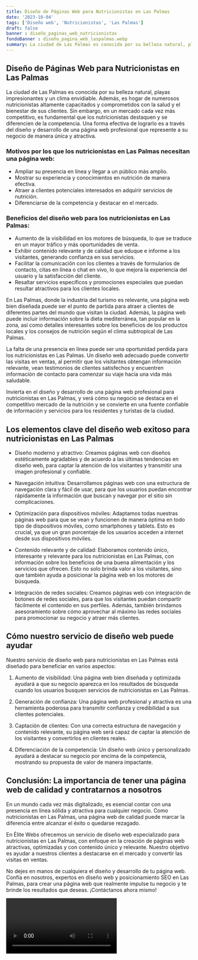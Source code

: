 ```yaml
---
title: Diseño de Páginas Web para Nutricionistas en Las Palmas
date: '2023-10-04'
tags: ['Diseño web', 'Nutricionistas', 'Las Palmas']
draft: false
banner : diseño_paginas_web_nutricionistas
fondoBanner : diseño_pagina_web_laspalmas.webp
summary: La ciudad de Las Palmas es conocida por su belleza natural, playas impresionantes y un clima envidiable. Además, es hogar de numerosos nutricionistas altamente capacitados y comprometidos con la salud y el bienestar de sus clientes. Sin embargo, en un mercado cada vez más competitivo, es fundamental que los nutricionistas destaquen y se diferencien de la competencia. Una forma efectiva de lograrlo es a través del diseño y desarrollo de una página web profesional que represente a su negocio de manera única y atractiva.
---
```


## Diseño de Páginas Web para Nutricionistas en Las Palmas

La ciudad de Las Palmas es conocida por su belleza natural, playas impresionantes y un clima envidiable. Además, es hogar de numerosos nutricionistas altamente capacitados y comprometidos con la salud y el bienestar de sus clientes. Sin embargo, en un mercado cada vez más competitivo, es fundamental que los nutricionistas destaquen y se diferencien de la competencia. Una forma efectiva de lograrlo es a través del diseño y desarrollo de una página web profesional que represente a su negocio de manera única y atractiva.

### Motivos por los que los nutricionistas en Las Palmas necesitan una página web:

- Ampliar su presencia en línea y llegar a un público más amplio.
- Mostrar su experiencia y conocimientos en nutrición de manera efectiva.
- Atraer a clientes potenciales interesados ​​en adquirir servicios de nutrición.
- Diferenciarse de la competencia y destacar en el mercado.

### Beneficios del diseño web para los nutricionistas en Las Palmas:

- Aumento de la visibilidad en los motores de búsqueda, lo que se traduce en un mayor tráfico y más oportunidades de venta.
- Exhibir contenido relevante y de calidad que eduque e informe a los visitantes, generando confianza en sus servicios.
- Facilitar la comunicación con los clientes a través de formularios de contacto, citas en línea o chat en vivo, lo que mejora la experiencia del usuario y la satisfacción del cliente.
- Resaltar servicios específicos y promociones especiales que puedan resultar atractivos para los clientes locales.

En Las Palmas, donde la industria del turismo es relevante, una página web bien diseñada puede ser el punto de partida para atraer a clientes de diferentes partes del mundo que visitan la ciudad. Además, la página web puede incluir información sobre la dieta mediterránea, tan popular en la zona, así como detalles interesantes sobre los beneficios de los productos locales y los consejos de nutrición según el clima subtropical de Las Palmas.

La falta de una presencia en línea puede ser una oportunidad perdida para los nutricionistas en Las Palmas. Un diseño web adecuado puede convertir las visitas en ventas, al permitir que los visitantes obtengan información relevante, vean testimonios de clientes satisfechos y encuentren información de contacto para comenzar su viaje hacia una vida más saludable.

Invierta en el diseño y desarrollo de una página web profesional para nutricionistas en Las Palmas, y verá cómo su negocio se destaca en el competitivo mercado de la nutrición y se convierte en una fuente confiable de información y servicios para los residentes y turistas de la ciudad.

<GifSeo />

<Cta />

## Los elementos clave del diseño web exitoso para nutricionistas en Las Palmas

- Diseño moderno y atractivo: Creamos páginas web con diseños estéticamente agradables y de acuerdo a las últimas tendencias en diseño web, para captar la atención de los visitantes y transmitir una imagen profesional y confiable.

- Navegación intuitiva: Desarrollamos páginas web con una estructura de navegación clara y fácil de usar, para que los usuarios puedan encontrar rápidamente la información que buscan y navegar por el sitio sin complicaciones.

- Optimización para dispositivos móviles: Adaptamos todas nuestras páginas web para que se vean y funcionen de manera óptima en todo tipo de dispositivos móviles, como smartphones y tablets. Esto es crucial, ya que un gran porcentaje de los usuarios acceden a internet desde sus dispositivos móviles.

- Contenido relevante y de calidad: Elaboramos contenido único, interesante y relevante para los nutricionistas en Las Palmas, con información sobre los beneficios de una buena alimentación y los servicios que ofrecen. Esto no solo brinda valor a los visitantes, sino que también ayuda a posicionar la página web en los motores de búsqueda.

- Integración de redes sociales: Creamos páginas web con integración de botones de redes sociales, para que los visitantes puedan compartir fácilmente el contenido en sus perfiles. Además, también brindamos asesoramiento sobre cómo aprovechar al máximo las redes sociales para promocionar su negocio y atraer más clientes.

## Cómo nuestro servicio de diseño web puede ayudar

Nuestro servicio de diseño web para nutricionistas en Las Palmas está diseñado para beneficiar en varios aspectos:

1. Aumento de visibilidad: Una página web bien diseñada y optimizada ayudará a que su negocio aparezca en los resultados de búsqueda cuando los usuarios busquen servicios de nutricionistas en Las Palmas.

2. Generación de confianza: Una página web profesional y atractiva es una herramienta poderosa para transmitir confianza y credibilidad a sus clientes potenciales.

3. Captación de clientes: Con una correcta estructura de navegación y contenido relevante, su página web será capaz de captar la atención de los visitantes y convertirlos en clientes reales.

4. Diferenciación de la competencia: Un diseño web único y personalizado ayudará a destacar su negocio por encima de la competencia, mostrando su propuesta de valor de manera impactante.

## Conclusión: La importancia de tener una página web de calidad y contratarnos a nosotros

En un mundo cada vez más digitalizado, es esencial contar con una presencia en línea sólida y atractiva para cualquier negocio. Como nutricionistas en Las Palmas, una página web de calidad puede marcar la diferencia entre alcanzar el éxito o quedarse rezagado.

En Élite Webs ofrecemos un servicio de diseño web especializado para nutricionistas en Las Palmas, con enfoque en la creación de páginas web atractivas, optimizadas y con contenido único y relevante. Nuestro objetivo es ayudar a nuestros clientes a destacarse en el mercado y convertir las visitas en ventas.

No dejes en manos de cualquiera el diseño y desarrollo de tu página web. Confía en nosotros, expertos en diseño web y posicionamiento SEO en Las Palmas, para crear una página web que realmente impulse tu negocio y te brinde los resultados que deseas. ¡Contáctanos ahora mismo!

<Video />

<CtaBot job='Nutricionistas' city='Las Palmas'/>

<Gmaps query='Las Palmas+españa+maps' />